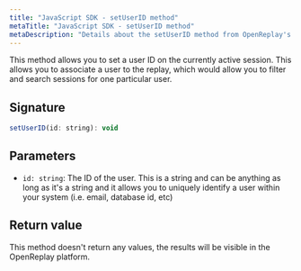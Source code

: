 ```yaml
---
title: "JavaScript SDK - setUserID method"
metaTitle: "JavaScript SDK - setUserID method"
metaDescription: "Details about the setUserID method from OpenReplay's SDK"
---
```


This method allows you to set a user ID on the currently active session. This allows you to associate a user to the replay, which would allow you to filter and search sessions for one particular user.

## Signature
```js
setUserID(id: string): void
```

## Parameters

- `id: string`: The ID of the user. This is a string and can be anything as long as it's a string and it allows you to uniquely identify a user within your system (i.e. email, database id, etc)

## Return value
This method doesn't return any values, the results will be visible in the OpenReplay platform.

